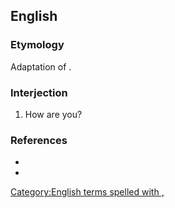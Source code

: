 ==English==

===Etymology===
Adaptation of {{etyl|ko|en}} {{term|lang=ko|안녕하십니까}}.

===Interjection===
{{en-interj|head=[[on]] [[your]] [[horse]], [[amigo]]?}}

# {{context|military|slang|lang=en}} How are you?

===References===
* {{reference-book|author=Dickson, Paul|year=2004|origyear=1994|title=War Slang: American Fighting Words and Phrases Since the Civil War|edition=2nd ed.|location=Washington, D.C.|publisher=Brassey's|id=ISBN 1-57488-710-6|pages=p. 251}}
* {{reference-book|author=Elting, John R.; Dan Cragg; Ernest Deal|year=1984|title=A Dictionary of Soldier Talk|location=New York|publisher=Scribners|id=ISBN 0-684-17862-1|pages=p. 218}}
[[Category:English terms spelled with ,]]